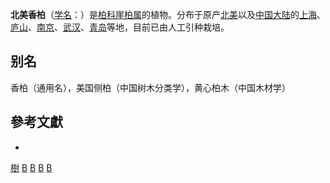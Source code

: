 {{ctm}}
{{Speciesbox 
| genus = Thuja
| species = occidentalis
| authority = Linn.
| status = lc
| status_system = iucn3.1
| image = Thuja occidentalis.jpg
| range_map = Thuja occidentalis range map.png
}}
'''北美香柏'''（[[学名|学名]]：{{lang|la|''Thuja occidentalis''}}）是[[柏科|柏科]][[崖柏属|崖柏属]]的植物。分布于原产[[北美|北美]]以及[[中国大陆|中国大陆]]的[[上海|上海]]、[[庐山|庐山]]、[[南京|南京]]、[[武汉|武汉]]、[[青岛|青岛]]等地，目前已由人工引种栽培。

== 别名 ==
香柏（通用名），美国侧柏（中国树木分类学），黄心柏木（中国木材学）

==參考文獻==
{{reflist}}
* {{cite web |url=http://www.bioinfo.cn/db05/KmzwSpecies.php?action=view&id=5905 |title=北美香柏 |work=《中国高等植物数据库全库》 |publisher=中国科学院微生物研究所 |author=昆明植物研究所 |accessdate=2009-02-26 |archiveurl=https://web.archive.org/web/20160305044847/http://www.bioinfo.cn/db05/KmzwSpecies.php?action=view&id=5905 |archivedate=2016-03-05 |dead-url=no }}
{{Taxonbar|from=Q147468}}

{{藥用植物小作品}}

[[Category:藥用植物|樹]]
[[Category:崖柏属|B]]
[[Category:青岛物种|B]]
[[Category:美國植物|B]]
[[Category:卡尔·林奈命名的生物分类|B]]